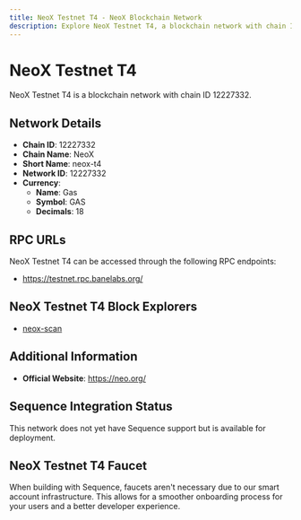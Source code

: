 ```yaml
--- 
title: NeoX Testnet T4 - NeoX Blockchain Network
description: Explore NeoX Testnet T4, a blockchain network with chain ID 12227332. Learn about its native currency, Gas, and how to interact with the network.
---
```


# NeoX Testnet T4

NeoX Testnet T4 is a blockchain network with chain ID 12227332.

## Network Details

- **Chain ID**: 12227332
- **Chain Name**: NeoX
- **Short Name**: neox-t4
- **Network ID**: 12227332
- **Currency**: 
  - **Name**: Gas
  - **Symbol**: GAS
  - **Decimals**: 18

## RPC URLs

NeoX Testnet T4 can be accessed through the following RPC endpoints:

- https://testnet.rpc.banelabs.org/

## NeoX Testnet T4 Block Explorers

- [neox-scan](https://testnet.scan.banelabs.org)

## Additional Information

- **Official Website**: https://neo.org/

## Sequence Integration Status

This network does not yet have Sequence support but is available for deployment.

## NeoX Testnet T4 Faucet

When building with Sequence, faucets aren't necessary due to our smart account infrastructure. This allows for a smoother onboarding process for your users and a better developer experience.
